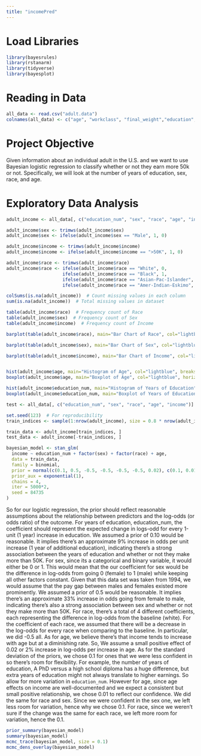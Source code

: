 ```yaml
---
title: "incomePred"
---
```


# Load Libraries

```r
library(bayesrules)
library(rstanarm)
library(tidyverse)
library(bayesplot)
```

# Reading in Data

```r
all_data <- read.csv("adult.data")
colnames(all_data) <- c("age", "workclass", "final_weight","education", "education_num", "martial-status", "occupation", "relationship", "race", "sex", "capital-gain", "capital-loss", "hours-per-week", "native-country", "income")
```

# Project Objective

Given information about an individual adult in the U.S. and we want to use Bayesian logistic regression to classify whether or not they earn more 50k or not. Specifically, we will look at the number of years of education, sex, race, and age.

# Exploratory Data Analysis

```r
adult_income <- all_data[, c("education_num", "sex", "race", "age", "income")]

adult_income$sex <- trimws(adult_income$sex)
adult_income$sex <- ifelse(adult_income$sex == "Male", 1, 0)

adult_income$income <- trimws(adult_income$income)
adult_income$income <- ifelse(adult_income$income == ">50K", 1, 0)

adult_income$race <- trimws(adult_income$race)
adult_income$race <- ifelse(adult_income$race == "White", 0,
                     ifelse(adult_income$race == "Black", 1,
                     ifelse(adult_income$race == "Asian-Pac-Islander", 2,
                     ifelse(adult_income$race == "Amer-Indian-Eskimo", 3, 4))))

colSums(is.na(adult_income))  # Count missing values in each column
sum(is.na(adult_income))  # Total missing values in dataset
```

```r

table(adult_income$race)  # Frequency count of Race
table(adult_income$sex)  # Frequency count of Sex 
table(adult_income$income)  # Frequency count of Income 

barplot(table(adult_income$race), main="Bar Chart of Race", col="lightblue", names.arg = c("White", "Black", "Asian", "Eskimo", "Other"), xlab = "Race", ylab = "Frequency")

barplot(table(adult_income$sex), main="Bar Chart of Sex", col="lightblue", names.arg = c("Female", "Male"), xlab = "Sex", ylab = "Frequency")

barplot(table(adult_income$income), main="Bar Chart of Income", col="lightblue", names.arg = c("<=50K", ">50K"), xlab = "Income", ylab = "Frequency")


hist(adult_income$age, main="Histogram of Age", col="lightblue", breaks=25, xlab = "Age", ylab = "Frequency")
boxplot(adult_income$age, main="Boxplot of Age", col="lightblue", horizontal = TRUE, xlab = "Age")

hist(adult_income$education_num, main="Histogram of Years of Education", col="lightblue", breaks=5, xlab = "Years of Education", ylab = "Frequency")
boxplot(adult_income$education_num, main="Boxplot of Years of Education", col="lightblue", horizontal = TRUE, xlab = "Years of Education")
```

```r
test <- all_data[, c("education_num", "sex", "race", "age", "income")]

set.seed(123)  # For reproducibility
train_indices <- sample(1:nrow(adult_income), size = 0.8 * nrow(adult_income))

train_data <- adult_income[train_indices, ]
test_data <- adult_income[-train_indices, ]

bayesian_model <- stan_glm(
  income ~ education_num + factor(sex) + factor(race) + age,
  data = train_data,
  family = binomial,
  prior = normal(c(0.1, 0.5, -0.5, -0.5, -0.5, -0.5, 0.02), c(0.1, 0.01, 0.1, 0.1, 0.1, 0.1, 0.1)),
  prior_aux = exponential(1),
  chains = 4,
  iter = 5000*2,
  seed = 84735
)

```

So for our logistic regression, the prior should reflect reasonable assumptions about the relationship between predictors and the log-odds (or odds ratio) of the outcome. For years of education, education_num, the coefficient should represent the expected change in logs-odd for every 1-unit (1 year) increase in education. We assumed a prior of 0.10 would be reasonable. It implies there's an approximate 9% increase in odds per unit increase (1 year of additional education), indicating there's a strong association between the years of education and whether or not they make more than 50K. For sex, since its a categorical and binary variable, it would either be 0 or 1. This would mean that the our coefficient for sex would be the difference in log-odds from going 0 (female) to 1 (male) while keeping all other factors constant. Given that this data set was taken from 1994, we would assume that the pay gap between males and females existed more prominently. We assumed a prior of 0.5 would be reasonable. It implies there's an approximate 33% increase in odds going from female to male, indicating there's also a strong association between sex and whether or not they make more than 50K. For race, there's a total of 4 different coefficients, each representing the difference in log-odds from the baseline (white). For the coefficient of each race, we assumed that there will be a decrease in the log-odds for every race when comparing to the baseline. In particular, we did -0.5 all. As for age, we believe there's that income tends to increase with age but at a diminishing rate. So, We assume a small positive effect of 0.02 or 2% increase in log-odds per increase in age. As for the standard deviation of the priors, we chose 0.1 for ones that we were less confident in so there's room for flexibility. For example, the number of years of education, A PhD versus a high school diploma has a huge difference, but extra years of education might not always translate to higher earnings. So allow for more variation in `education_num`. However for age, since age effects on income are well-documented and we expect a consistent but small positive relationship, we chose 0.01 to reflect our confidence. We did the same for race and sex. Since we were confident in the sex one, we left less room for variation, hence why we chose 0.1. For race, since we weren't sure if the change was the same for each race, we left more room for variation, hence the 0.1.

```r
prior_summary(bayesian_model)
summary(bayesian_model)
mcmc_trace(bayesian_model, size = 0.1)
mcmc_dens_overlay(bayesian_model)
```